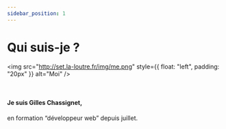 ```yaml
---
sidebar_position: 1
---
```


# Qui suis-je ?

<img src="http://set.la-loutre.fr/img/me.png" style={{ float: "left", padding: "20px" }} alt="Moi" />

<br />

#### Je suis Gilles Chassignet,

en formation “développeur web” depuis juillet.

